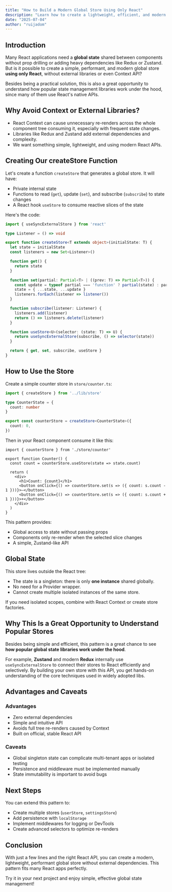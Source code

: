 ```yaml
---
title: "How to Build a Modern Global Store Using Only React"
description: "Learn how to create a lightweight, efficient, and modern global state store with React's built-in hooks—no Redux, Zustand, or Context API required."
date: "2025-07-04"
author: "ruijadom"
---
```


## Introduction
Many React applications need a **global state** shared between components without prop drilling or adding heavy dependencies like Redux or Zustand. But is it possible to create a simple, performant, and modern global store **using only React**, without external libraries or even Context API?

Besides being a practical solution, this is also a great opportunity to understand how popular state management libraries work under the hood, since many of them use React's native APIs.


## Why Avoid Context or External Libraries?

* React Context can cause unnecessary re-renders across the whole component tree consuming it, especially with frequent state changes.
* Libraries like Redux and Zustand add external dependencies and complexity.
* We want something simple, lightweight, and using modern React APIs.


## Creating Our createStore Function

Let's create a function `createStore` that generates a global store. It will have:

* Private internal state
* Functions to read (`get`), update (`set`), and subscribe (`subscribe`) to state changes
* A React hook `useStore` to consume reactive slices of the state

Here's the code:

```ts
import { useSyncExternalStore } from 'react'

type Listener = () => void

export function createStore<T extends object>(initialState: T) {
  let state = initialState
  const listeners = new Set<Listener>()

  function get() {
    return state
  }

  function set(partial: Partial<T> | ((prev: T) => Partial<T>)) {
    const update = typeof partial === 'function' ? partial(state) : partial
    state = { ...state, ...update }
    listeners.forEach(listener => listener())
  }

  function subscribe(listener: Listener) {
    listeners.add(listener)
    return () => listeners.delete(listener)
  }

  function useStore<U>(selector: (state: T) => U) {
    return useSyncExternalStore(subscribe, () => selector(state))
  }

  return { get, set, subscribe, useStore }
}
```

## How to Use the Store

Create a simple counter store in `store/counter.ts`:

```ts
import { createStore } from '../lib/store'

type CounterState = {
  count: number
}

export const counterStore = createStore<CounterState>({
  count: 0,
})
```

Then in your React component consume it like this:

```tsx
import { counterStore } from './store/counter'

export function Counter() {
  const count = counterStore.useStore(state => state.count)

  return (
    <div>
      <h1>Count: {count}</h1>
      <button onClick={() => counterStore.set(s => ({ count: s.count - 1 }))}>–</button>
      <button onClick={() => counterStore.set(s => ({ count: s.count + 1 }))}>+</button>
    </div>
  )
}
```

This pattern provides:

* Global access to state without passing props
* Components only re-render when the selected slice changes
* A simple, Zustand-like API

## Global State

This store lives outside the React tree:

* The state is a singleton: there is only **one instance** shared globally.
* No need for a Provider wrapper.
* Cannot create multiple isolated instances of the same store.

If you need isolated scopes, combine with React Context or create store factories.

## Why This Is a Great Opportunity to Understand Popular Stores

Besides being simple and efficient, this pattern is a great chance to see **how popular global state libraries work under the hood**.

For example, **Zustand** and modern **Redux** internally use `useSyncExternalStore` to connect their stores to React efficiently and selectively. By building your own store with this API, you get hands-on understanding of the core techniques used in widely adopted libs.

## Advantages and Caveats

### Advantages

* Zero external dependencies
* Simple and intuitive API
* Avoids full tree re-renders caused by Context
* Built on official, stable React API

### Caveats

* Global singleton state can complicate multi-tenant apps or isolated testing
* Persistence and middleware must be implemented manually
* State immutability is important to avoid bugs

## Next Steps

You can extend this pattern to:

* Create multiple stores (`userStore`, `settingsStore`)
* Add persistence with `localStorage`
* Implement middlewares for logging or DevTools
* Create advanced selectors to optimize re-renders

## Conclusion

With just a few lines and the right React API, you can create a modern, lightweight, performant global store without external dependencies. This pattern fits many React apps perfectly.

Try it in your next project and enjoy simple, effective global state management!